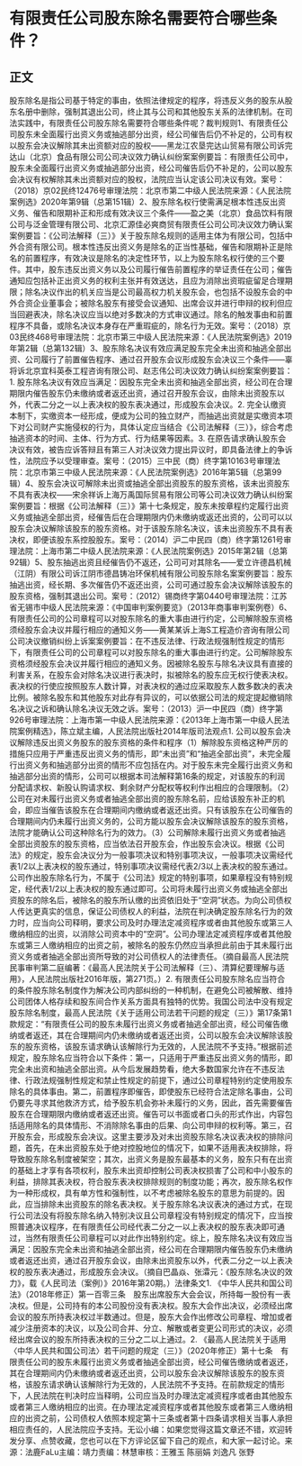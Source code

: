 # 有限责任公司股东除名需要符合哪些条件？
## 正文
股东除名是指公司基于特定的事由，依照法律规定的程序，将违反义务的股东从股东名册中删除，强制其退出公司，终止其与公司和其他股东关系的法律机制。在司法实践中，有限责任公司股东除名需要符合哪些条件呢？裁判规则1、有限责任公司股东未全面履行出资义务或抽逃部分出资，经公司催告后仍不补足的，公司有权以股东会决议解除其未出资额对应的股权——黑龙江农垦完达山贸易有限公司诉完达山（北京）食品有限公司公司决议效力确认纠纷案案例要旨：有限责任公司中，股东未全面履行出资义务或抽逃部分出资，经公司催告后仍不补足的，公司以股东会决议有权解除其未出资额对应的股权，法院应当认定该公司决议有效。案号：（2018）京02民终12476号审理法院：北京市第二中级人民法院来源：《人民法院案例选》2020年第9辑（总第151辑）2、股东除名权行使需满足根本性违反出资义务、催告和限期补正和形成有效决议三个条件——盈之美（北京）食品饮料有限公司与泛金管理有限公司、北京汇源佳必爽商贸有限责任公司公司决议效力确认案案例要旨：《公司法解释（三）》关于股东除名规则的适用主体为有限公司，包括中外合资有限公司。根本性违反出资义务是除名的正当性基础，催告和限期补正是除名的前置程序，有效决议是除名的决定性环节，以上为股东除名权行使的三个要件。其中，股东违反出资义务以及公司履行催告前置程序的举证责任在公司；催告通知应包括补正出资义务的权利主张并有效送达，且应为消除出资瑕疵留足合理期限；除名决议作出的机关应当是公司最高权力机关股东会，也包括不设股东会的中外合资企业董事会；被除名股东有接受会议通知、出席会议并进行申辩的权利但应当回避表决，除名决议应当以绝对多数决的方式审议通过。除名的触发事由和前置程序不具备，或除名决议本身存在严重瑕疵的，除名行为无效。案号：（2018）京03民终468号审理法院：北京市第三中级人民法院来源：《人民法院案例选》2019年第2辑（总第132辑）3、股东除名决议有效应满足股东完全未出资和抽逃全部出资、公司履行了前置催告程序、通过召开股东会议形成股东会决议三个条件——辜将诉北京宜科英泰工程咨询有限公司、赵志伟公司决议效力确认纠纷案案例要旨：1. 股东除名决议有效应当满足：因股东完全未出资和抽逃全部出资，经公司在合理期限内催告股东仍未缴纳或者返还出资，通过召开股东会议，由除未出资股东以外，代表二分之一以上表决权的股东表决通过，形成股东会决议。2. 完全认缴资本制下，实缴资本一经形成，便成为公司的独立财产，而抽逃出资就是实缴资本项下对公司财产实施侵权的行为，具体认定应当结合《公司法解释（三）》，综合考虑抽逃资本的时间、主体、行为方式、行为结果等因素。3. 在原告请求确认股东会决议有效，被告应诉答辩且有第三人对决议效力提出异议时，即具备法律上的争诉性，法院应予以受理审查。案号：（2015）三中民（商）终字第10163号审理法院：北京市第三中级人民法院来源：《人民法院案例选》2016年第5辑（总第99辑）4、股东会决议可解除未出资或抽逃全部出资股东的股东资格，该未出资股东不具有表决权——宋余祥诉上海万禹国际贸易有限公司等公司决议效力确认纠纷案案例要旨：根据《公司法解释（三）》第十七条规定，股东未按章程约定履行出资义务或抽逃全部出资，经催告后在合理期限内仍未缴纳或返还出资的，公司可以以股东会决议解除该股东的股东资格。对于该股东除名决议，该未出资股东不具有表决权，即便该股东系控股股东。案号：（2014）沪二中民四（商）终字第1261号审理法院：上海市第二中级人民法院来源：《人民法院案例选》2015年第2辑（总第92辑）5、股东抽逃出资且经催告仍不返还，公司可对其除名——爱立许德昌机械（江阴）有限公司诉江阴市德昌铸冶环保机械有限公司股东除名案案例要旨：股东抽逃出资，经长期、多次催告仍不返还出资，公司可通过股东会决议解除该股东的股东资格，强制其退出公司。案号：（2012）锡商终字第0440号审理法院：江苏省无锡市中级人民法院来源：《中国审判案例要览》（2013年商事审判案例卷）6、有限责任公司的公司章程可以对股东除名的重大事由进行约定，公司解除股东资格须经股东会决议并履行相应的通知义务——黄某某诉上海S工程造价咨询有限公司公司决议撤销纠纷上诉案案例要旨：在不违反法律、行政法规强制性规定的情形下，有限责任公司的公司章程可以对股东除名的重大事由进行约定。公司解除股东资格须经股东会决议并履行相应的通知义务。因被除名股东与除名决议具有直接的利害关系，在股东会对除名决议进行表决时，拟被除名的股东应无权行使表决权。表决权的行使应按照股东人数计算，对表决权的通过应采取股东人数多数决的表决比例。被除名股东和其他股东对此存有异议的，可以依据公司法的规定提起撤销除名决议之诉和确认除名决议无效之诉。案号：（2013）沪一中民四（商）终字第926号审理法院：上海市第一中级人民法院来源：《2013年上海市第一中级人民法院案例精选》，陈立斌主编，人民法院出版社2014年版司法观点1. 公司以股东会决议解除违反出资义务股东的股东资格的条件和程序（1）解除股东资格这种严厉的措施只应用于严重违反出资义务的情形，即“未出资”和“抽逃全部出资”，未完全履行出资义务和抽逃部分出资的情形不应包括在内。对于股东未完全履行出资义务和抽逃部分出资的情形，公司可以根据本司法解释第16条的规定，对该股东的利润分配请求权、新股认购请求权、剩余财产分配权等权利作出相应的合理限制。（2）公司在对未履行出资义务或者抽逃全部出资的股东除名前，应给该股东补正的机会，即应当催告该股东在合理期间内缴纳或者返还出资。只有该股东在公司催告的合理期间内仍未履行出资义务的，公司方能以股东会决议解除该股东的股东资格，法院才能确认公司这种除名行为的效力。（3）公司解除未履行出资义务或者抽逃全部出资股东的股东资格，应当依法召开股东会，作出股东会决议。根据《公司法》的规定，股东会决议分为一般事项决议和特别事项决议，一般事项决议需经代表1/2以上表决权的股东通过，特别事项决议需经代表2/3以上表决权的股东通过。公司作出股东除名行为，不属于《公司法》规定的特别事项，如果章程没有特别规定，经代表1/2以上表决权的股东通过即可。公司将未履行出资义务或抽逃全部出资股东的除名后，被除名的股东所认缴的出资依旧处于“空洞”状态。为向公司债权人传达更真实的信息，保证公司债权人的利益，法院在判决确定股东除名行为的效力时，应当向公司释明，要求公司及时办理法定减资程序或者由其他股东或第三人缴纳相应的出资，以消除公司资本中的“空洞”。公司办理法定减资程序或者其他股东或第三人缴纳相应的出资之前，被除名的股东仍然应当承担此前由于其未履行出资义务或者抽逃全部出资所导致的对公司债权人的法律责任。（摘自最高人民法院民事审判第二庭编著：《最高人民法院关于公司法解释（三）、清算纪要理解与适用》，人民法院出版社2016年版，第271页。）2. 有限责任公司股东除名应当符合的条件股东除名制度作为解决公司内部纠纷的一种机制，在避免公司被解散、维持公司团体人格存续和股东间合作关系方面具有独特的优势。我国公司法中没有规定股东除名制度，最高人民法院《关于适用公司法若干问题的规定（三）》第17条第1款规定：“有限责任公司的股东未履行出资义务或者抽逃全部出资，经公司催告缴纳或者返还，其在合理期间内仍未缴纳或者返还出资，公司以股东会决议解除该股东的股东资格，该股东请求确认该解除行为无效的，人民法院不予支持。”根据前述规定，股东除名应当符合以下条件：第一，只适用于严重违反出资义务的情形，即完全未出资和抽逃全部出资。从今后发展趋势看，绝大多数国家允许在不违反法律、行政法规强制性规定和禁止性规定的前提下，通过公司章程特别约定使用股东除名的具体事由。第二，前置程序即催告，即使股东已经符合法定除名事由，公司仍要先寻求其他救济方式，给予股东机会弥补未履行的义务，因此，首先需要催告股东在合理期限内缴纳或者返还出资。催告可以书面或者口头的形式作出，内容包括适用除名的具体情形、不消除除名事由的后果、向公司申辩的权利等。第三，召开股东会，形成股东会决议。这里主要涉及对未出资股东除名决议表决权的排除问题，首先，在未出资股东处于绝对控股地位的情况下，如果不适用表决权排除，将导致股东除名制度被架空；其次，出资义务是股东最基本的义务，股东只有在出资的基础上才享有各项权利，股东未出资却控制公司表决权损害了公司和中小股东的利益，排除其表决权，符合股东表决权排除规则的制度功能；再次，股东除名权作为一种形成权，具有单方性和强制性，以不考虑被除名股东的意思为前提的。因此，应当排除未出资股东的除名表决权。关于股东除名决议表决的通过方式，在现行公司法没有将股东除名纳入特别决议且公司章程没有特别规定的情况下，应当按照普通决议程序，在有限责任公司经代表二分之一以上表决权的股东表决即可通过，当然有限责任公司章程可以对此作出特别约定。综上，股东除名决议有效应当满足：因股东完全未出资和抽逃全部出资，经公司在合理期限内催告股东仍未缴纳或者返还出资，通过召开股东会议，由除未出资股东以外，代表二分之一以上表决权的股东表决通过，形成股东会决议。（摘自巴晶焱、张瀮元：《股东除名决议的效力》，载《人民司法（案例）》2016年第20期。）法律条文1. 《中华人民共和国公司法》（2018年修正）第一百零三条　股东出席股东大会会议，所持每一股份有一表决权。但是，公司持有的本公司股份没有表决权。股东大会作出决议，必须经出席会议的股东所持表决权过半数通过。但是，股东大会作出修改公司章程、增加或者减少注册资本的决议，以及公司合并、分立、解散或者变更公司形式的决议，必须经出席会议的股东所持表决权的三分之二以上通过。2. 《最高人民法院关于适用〈中华人民共和国公司法〉若干问题的规定（三）》（2020年修正）第十七条　有限责任公司的股东未履行出资义务或者抽逃全部出资，经公司催告缴纳或者返还，其在合理期间内仍未缴纳或者返还出资，公司以股东会决议解除该股东的股东资格，该股东请求确认该解除行为无效的，人民法院不予支持。在前款规定的情形下，人民法院在判决时应当释明，公司应当及时办理法定减资程序或者由其他股东或者第三人缴纳相应的出资。在办理法定减资程序或者其他股东或者第三人缴纳相应的出资之前，公司债权人依照本规定第十三条或者第十四条请求相关当事人承担相应责任的，人民法院应予支持。无讼小编：如果您觉得这篇文章还不错，欢迎转发分享、点赞收藏，您也可以在下方评论区留下自己的观点，和大家一起讨论。来源：法鹿FaLu主编：靖力责编：林慧审核：王雅玉 陈丽娟 刘逸凡 张野
